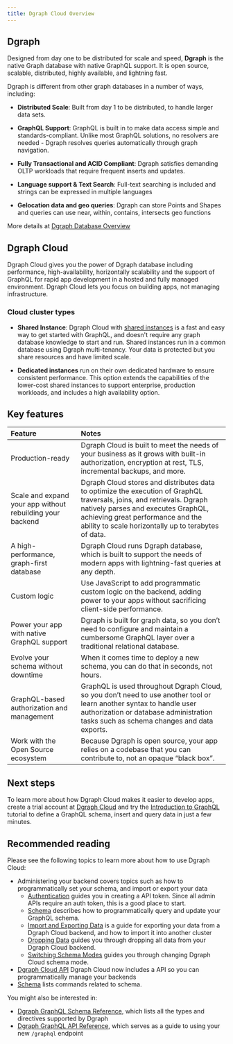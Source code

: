 ```yaml
---
title: Dgraph Cloud Overview
---
```



<DgraphWIP />

## Dgraph

Designed from day one to be distributed for scale and speed, **Dgraph** is the
native Graph database with native GraphQL support. It is open source, scalable,
distributed, highly available, and lightning fast.

Dgraph is different from other graph databases in a number of ways, including:

- **Distributed Scale**: Built from day 1 to be distributed, to handle larger
  data sets.

- **GraphQL Support**: GraphQL is built in to make data access simple and
  standards-compliant. Unlike most GraphQL solutions, no resolvers are needed -
  Dgraph resolves queries automatically through graph navigation.

- **Fully Transactional and ACID Compliant**: Dgraph satisfies demanding OLTP
  workloads that require frequent inserts and updates.

- **Language support & Text Search**: Full-text searching is included and
  strings can be expressed in multiple languages

- **Gelocation data and geo queries**: Dgraph can store Points and Shapes and
  queries can use near, within, contains, intersects geo functions

More details at [Dgraph Database Overview](/dgraph/overview)

## Dgraph Cloud

Dgraph Cloud gives you the power of Dgraph database including performance,
high-availability, horizontally scalability and the support of GraphQL for rapid
app development in a hosted and fully managed environment. Dgraph Cloud lets you
focus on building apps, not managing infrastructure.

### Cloud cluster types

- **Shared Instance**: Dgraph Cloud with
  [shared instances](https://cloud.dgraph.io/pricing?type=shared) is a fast and
  easy way to get started with GraphQL, and doesn't require any graph database
  knowledge to start and run. Shared instances run in a common database using
  Dgraph multi-tenancy. Your data is protected but you share resources and have
  limited scale.

- **Dedicated instances** run on their own dedicated hardware to ensure
  consistent performance. This option extends the capabilities of the lower-cost
  shared instances to support enterprise, production workloads, and includes a
  high availability option.

## Key features

| Feature                                                   | Notes                                                                                                                                                                                                                                                    |
| :-------------------------------------------------------- | :------------------------------------------------------------------------------------------------------------------------------------------------------------------------------------------------------------------------------------------------------- |
| Production-ready                                          | Dgraph Cloud is built to meet the needs of your business as it grows with built-in authorization, encryption at rest, TLS, incremental backups, and more.                                                                                                |
| Scale and expand your app without rebuilding your backend | Dgraph Cloud stores and distributes data to optimize the execution of GraphQL traversals, joins, and retrievals. Dgraph natively parses and executes GraphQL, achieving great performance and the ability to scale horizontally up to terabytes of data. |
| A high-performance, graph-first database                  | Dgraph Cloud runs Dgraph database, which is built to support the needs of modern apps with lightning-fast queries at any depth.                                                                                                                          |
| Custom logic                                              | Use JavaScript to add programmatic custom logic on the backend, adding power to your apps without sacrificing client-side performance.                                                                                                                   |
| Power your app with native GraphQL support                | Dgraph is built for graph data, so you don’t need to configure and maintain a cumbersome GraphQL layer over a traditional relational database.                                                                                                           |
| Evolve your schema without downtime                       | When it comes time to deploy a new schema, you can do that in seconds, not hours.                                                                                                                                                                        |
| GraphQL-based authorization and management                | GraphQL is used throughout Dgraph Cloud, so you don’t need to use another tool or learn another syntax to handle user authorization or database administration tasks such as schema changes and data exports.                                            |
| Work with the Open Source ecosystem                       | Because Dgraph is open source, your app relies on a codebase that you can contribute to, not an opaque “black box”.                                                                                                                                      |

## Next steps

To learn more about how Dgraph Cloud makes it easier to develop apps, create a
trial account at [Dgraph Cloud](https://cloud.dgraph.io) and try the
[Introduction to GraphQL](https://dgraph.io/tour/graphqlintro/2/) tutorial to
define a GraphQL schema, insert and query data in just a few minutes.

## Recommended reading

Please see the following topics to learn more about how to use Dgraph Cloud:

- Administering your backend covers topics such as how to programmatically set
  your schema, and import or export your data
  - [Authentication](./authentication) guides you in creating a API token. Since
    all admin APIs require an auth token, this is a good place to start.
  - [Schema](./schema) describes how to programmatically query and update your
    GraphQL schema.
  - [Import and Exporting Data](./import-export) is a guide for exporting your
    data from a Dgraph Cloud backend, and how to import it into another cluster
  - [Dropping Data](./drop-data) guides you through dropping all data from your
    Dgraph Cloud backend.
  - [Switching Schema Modes](./schema-modes) guides you through changing Dgraph
    Cloud schema mode.
- [Dgraph Cloud API](./api/overview) Dgraph Cloud now includes a API so you can
  programmatically manage your backends
- [Schema](./api/schema) lists commands related to schema.

You might also be interested in:

- [Dgraph GraphQL Schema Reference](/dgraph/graphql/schema/types), which lists
  all the types and directives supported by Dgraph
- [Dgraph GraphQL API Reference](/dgraph/graphql/connecting), which serves as a
  guide to using your new `/graphql` endpoint
